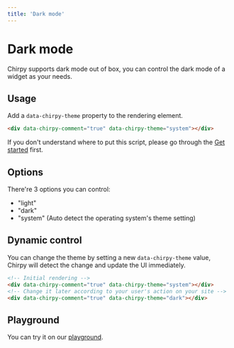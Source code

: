 ```yaml
---
title: 'Dark mode'
---
```


# Dark mode

Chirpy supports dark mode out of box, you can control the dark mode of a widget as your needs.

## Usage

Add a `data-chirpy-theme` property to the rendering element.

```html
<div data-chirpy-comment="true" data-chirpy-theme="system"></div>
```

If you don't understand where to put this script, please go through the [Get started](/docs/get-started) first.

## Options

There're 3 options you can control:

- "light"
- "dark"
- "system" (Auto detect the operating system's theme setting)

## Dynamic control

You can change the theme by setting a new `data-chirpy-theme` value, Chirpy will detect the change and update the UI immediately.

```html
<!-- Initial rendering -->
<div data-chirpy-comment="true" data-chirpy-theme="system"></div>
<!-- Change it later according to your user's action on your site -->
<div data-chirpy-comment="true" data-chirpy-theme="dark"></div>
```

## Playground

You can try it on our [playground](/play).
